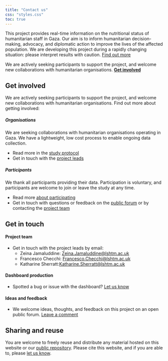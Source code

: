 ```yaml
---
title: "Contact us"
css: "styles.css"
toc: true
---
```


::: {.callout-note appearance="simple"}
This project provides real-time information on the nutritional status of humanitarian staff in Gaza. Our aim is to inform humanitarian decision-making, advocacy, and diplomatic action to improve the lives of the affected population. We are developing this project during a rapidly changing situation: please interpret results with caution. [Find out more](./about.qmd)
:::
::: {.callout-caution title="Join us"}
We are actively seeking participants to support the project, and welcome new collaborations with humanitarian organisations. [**Get involved**](./contact.qmd)
:::

## Get involved

::: {.panel-tabset}

We are actively seeking participants to support the project, and welcome new collaborations with humanitarian organisations. Find out more about getting involved:

##### Organisations
We are seeking collaborations with humanitarian organisations operating in Gaza. We have a lightweight, low cost process to enable ongoing data collection. 

- Read more in the [study protocol](./protocol#data-collection-and-analysis)
- Get in touch with the [project leads](#project-team)

##### Participants
We thank all participants providing their data. Participation is voluntary, and participants are welcome to join or leave the study at any time. 

- Read more [about participating](./about#participating-in-the-study)
- Get in touch with questions or feedback on the [public forum](https://github.com/cmmid/gaza-response/discussions/41) or by contacting the [project team](#project-team)

:::

## Get in touch

#### Project team

-   Get in touch with the project leads by email:
    -   Zeina Jamaluddine: [Zeina.Jamaluddine\@lshtm.ac.uk](mailto:Zeina.Jamaluddine@lshtm.ac.uk)
    -   Francesco Checchi: [Francesco.Checchi\@lshtm.ac.uk](mailto:Francesco.Checchi@lshtm.ac.uk)
    -   Katharine Sherratt:[Katharine.Sherratt\@lshtm.ac.uk](mailto: Katharine.Sherratt@lshtm.ac.uk)

#### Dashboard production

-   Spotted a bug or issue with the dashboard? [Let us know](https://github.com/cmmid/gaza-response/issues/new)

#### Ideas and feedback

-   We welcome ideas, thoughts, and feedback on this project on an open public forum. [Leave a comment](https://github.com/cmmid/gaza-response/discussions/11)

## Sharing and reuse

You are welcome to freely reuse and distribute any material hosted on this website or our [public repository](https://github.com/cmmid/gaza-response). Please cite this website, and if you are able to, please [let us know](https://github.com/cmmid/gaza-response/discussions/42).  

